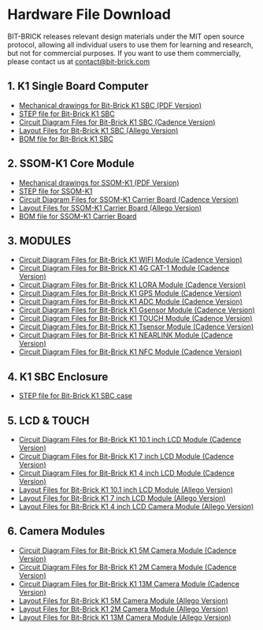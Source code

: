 # Hardware File Download
BIT-BRICK releases relevant design materials under the MIT open source protocol,
allowing all individual users to use them for learning and research, 
but not for commercial purposes. If you want to use them commercially, 
please contact us at [contact@bit-brick.com](mailto:contact@bit-brick.com)
## 1. K1 Single Board Computer
- [Mechanical drawings for Bit-Brick K1 SBC (PDF Version)](https://github.com/bit-brick/datasheets/blob/main/K1_SBC/K1_DVP_BOARD_V1_1_DIMENSION.pdf)
- [STEP file for Bit-Brick K1 SBC](https://drive.google.com/file/d/1RTyUeZJKRhaYd0qEgEZwRvnn_Yxm-7Nf/view?usp=drive_link)
- [Circuit Diagram Files for Bit-Brick K1 SBC (Cadence Version)](https://github.com/bit-brick/datasheets/blob/main/K1_SBC/K1_circuit_diagram.zip)
- [Layout Files for Bit-Brick K1 SBC (Allego Version)](https://github.com/bit-brick/datasheets/blob/main/K1_SBC/K1_Layout.zip)
- [BOM file for Bit-Brick K1 SBC](#)
## 2. SSOM-K1 Core Module
- [Mechanical drawings for SSOM-K1 (PDF Version)](https://github.com/bit-brick/datasheets/blob/main/K1_SSOM/k1_sodimm_board_v1_1-Dimension.pdf)
- [STEP file for SSOM-K1](https://github.com/bit-brick/datasheets/blob/main/K1_SSOM/K1_SSOM_STEP.zip)
- [Circuit Diagram Files for SSOM-K1 Carrier Board (Cadence Version)](#)
- [Layout Files for SSOM-K1 Carrier Board (Allego Version)](#)
- [BOM file for SSOM-K1 Carrier Board](#)

## 3. MODULES
- [Circuit Diagram Files for Bit-Brick K1 WIFI Module (Cadence Version)](https://github.com/bit-brick/datasheets/blob/main/M.2_Model/M2_KEY_E_WIFI_V1_1.DSN)
- [Circuit Diagram Files for Bit-Brick K1 4G CAT-1 Module (Cadence Version)](https://github.com/bit-brick/datasheets/blob/main/M.2_Model/M2_KEY_E_4G_CAT1_V1_0.DSN)
- [Circuit Diagram Files for Bit-Brick K1 LORA Module (Cadence Version)](https://github.com/bit-brick/datasheets/blob/main/M.2_Model/M2_KEY_E_LORA_V1_0.DSN)
- [Circuit Diagram Files for Bit-Brick K1 GPS Module (Cadence Version)](https://github.com/bit-brick/datasheets/blob/main/M.2_Model/M2_KEY_E_GPS_V1_0.DSN)
- [Circuit Diagram Files for Bit-Brick K1 ADC Module (Cadence Version)](https://github.com/bit-brick/datasheets/blob/main/M.2_Model/M2_KEY_E_ADC_V1_0.DSN)
- [Circuit Diagram Files for Bit-Brick K1 Gsensor Module (Cadence Version)](https://github.com/bit-brick/datasheets/blob/main/M.2_Model/M2_KEY_E_Gsensor_V1_0.DSN)
- [Circuit Diagram Files for Bit-Brick K1 TOUCH Module (Cadence Version)](https://github.com/bit-brick/datasheets/blob/main/M.2_Model/M2_KEY_E_TOUCH_V1_0.DSN)
- [Circuit Diagram Files for Bit-Brick K1 Tsensor Module (Cadence Version)](https://github.com/bit-brick/datasheets/blob/main/M.2_Model/M2_KEY_E_Tsensor_V1_0.DSN)
- [Circuit Diagram Files for Bit-Brick K1 NEARLINK Module (Cadence Version)](https://github.com/bit-brick/datasheets/blob/main/M.2_Model/M2_KEY_E_NEAR_LINK_V1_1.DSN)
- [Circuit Diagram Files for Bit-Brick K1 NFC Module (Cadence Version)](https://github.com/bit-brick/datasheets/blob/main/M.2_Model/M2_KEY_E_NFC_V1_0.DSN)


## 4. K1 SBC Enclosure
- [STEP file for Bit-Brick K1 SBC case](#)
## 5. LCD & TOUCH
- [Circuit Diagram Files for Bit-Brick K1 10.1 inch LCD Module (Cadence Version)](#)
- [Circuit Diagram Files for Bit-Brick K1 7 inch LCD Module (Cadence Version)](#)
- [Circuit Diagram Files for Bit-Brick K1 4 inch LCD Module (Cadence Version)](#)
- [Layout Files for Bit-Brick K1 10.1 inch LCD Module (Allego Version)](#)
- [Layout Files for Bit-Brick K1 7 inch LCD Module (Allego Version)](#)
- [Layout Files for Bit-Brick K1 4 inch LCD Camera Module (Allego Version)](#)
## 6. Camera Modules
- [Circuit Diagram Files for Bit-Brick K1 5M Camera Module (Cadence Version)](#)
- [Circuit Diagram Files for Bit-Brick K1 2M Camera Module (Cadence Version)](#)
- [Circuit Diagram Files for Bit-Brick K1 13M Camera Module (Cadence Version)](#)
- [Layout Files for Bit-Brick K1 5M Camera Module (Allego Version)](#)
- [Layout Files for Bit-Brick K1 2M Camera Module (Allego Version)](#)
- [Layout Files for Bit-Brick K1 13M Camera Module (Allego Version)](#)